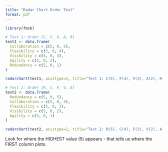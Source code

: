 ---
title: "Radar Chart Order Test"
format: pdf
---

```{r}
library(fmsb)

# Test 1: Order [C, F, V, A, R]
test1 <- data.frame(
  Collaboration = c(5, 0, 5),
  Flexibility = c(5, 0, 4),
  Visibility = c(5, 0, 3),
  Agility = c(5, 0, 2),
  Redundancy = c(5, 0, 1)
)

radarchart(test1, axistype=2, title="Test 1: C(5), F(4), V(3), A(2), R(1)")
```

```{r}
# Test 2: Order [R, C, F, V, A]
test2 <- data.frame(
  Redundancy = c(5, 0, 5),
  Collaboration = c(5, 0, 4),
  Flexibility = c(5, 0, 3),
  Visibility = c(5, 0, 2),
  Agility = c(5, 0, 1)
)

radarchart(test2, axistype=2, title="Test 2: R(5), C(4), F(3), V(2), A(1)")
```

Look for where the HIGHEST value (5) appears - that tells us where the FIRST column plots.
